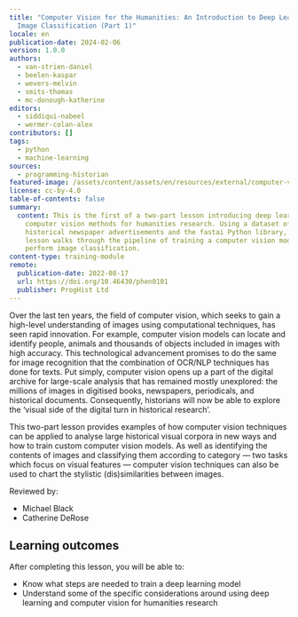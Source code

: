 ```yaml
---
title: "Computer Vision for the Humanities: An Introduction to Deep Learning for
  Image Classification (Part 1)"
locale: en
publication-date: 2024-02-06
version: 1.0.0
authors:
  - van-strien-daniel
  - beelen-kaspar
  - wevers-melvin
  - smits-thomas
  - mc-donough-katherine
editors:
  - siddiqui-nabeel
  - wermer-colan-alex
contributors: []
tags:
  - python
  - machine-learning
sources:
  - programming-historian
featured-image: /assets/content/assets/en/resources/external/computer-vision-for-the-humanities-an-introduction-to-deep-learning-for-image-classification-part-1/featured-image.png
license: cc-by-4.0
table-of-contents: false
summary:
  content: This is the first of a two-part lesson introducing deep learning based
    computer vision methods for humanities research. Using a dataset of
    historical newspaper advertisements and the fastai Python library, the
    lesson walks through the pipeline of training a computer vision model to
    perform image classification.
content-type: training-module
remote:
  publication-date: 2022-08-17
  url: https://doi.org/10.46430/phen0101
  publisher: ProgHist Ltd
---
```

Over the last ten years, the field of computer vision, which seeks to gain a high-level understanding of images using computational techniques, has seen rapid innovation. For example, computer vision models can locate and identify people, animals and thousands of objects included in images with high accuracy. This technological advancement promises to do the same for image recognition that the combination of OCR/NLP techniques has done for texts. Put simply, computer vision opens up a part of the digital archive for large-scale analysis that has remained mostly unexplored: the millions of images in digitised books, newspapers, periodicals, and historical documents. Consequently, historians will now be able to explore the ‘visual side of the digital turn in historical research’.

This two-part lesson provides examples of how computer vision techniques can be applied to analyse large historical visual corpora in new ways and how to train custom computer vision models. As well as identifying the contents of images and classifying them according to category — two tasks which focus on visual features — computer vision techniques can also be used to chart the stylistic (dis)similarities between images.

Reviewed by:

* Michael Black
* Catherine DeRose

## Learning outcomes

After completing this lesson, you will be able to:

* Know what steps are needed to train a deep learning model
* Understand some of the specific considerations around using deep learning and computer vision for humanities research

<ExternalResource title="Interested in learning more?" subtitle="Check out this lesson on Programming Historian's website" url="https://doi.org/10.46430/phen0101" />
